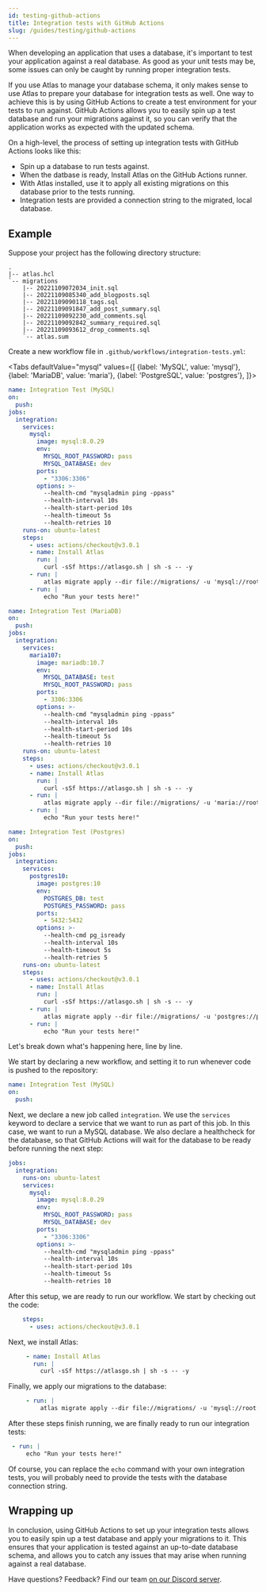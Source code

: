```yaml
---
id: testing-github-actions
title: Integration tests with GitHub Actions
slug: /guides/testing/github-actions
---
```



When developing an application that uses a database, it's important to test your application
against a real database. As good as your unit tests may be, some issues can only be caught
by running proper integration tests.

If you use Atlas to manage your database schema, it only makes sense to use Atlas to
prepare your database for integration tests as well. One way to achieve this is by
using GitHub Actions to create a test environment for your tests to run against. 
GitHub Actions allows you to easily spin up a test database and run your
migrations against it, so you can verify that the application works as expected with the updated schema.

On a high-level, the process of setting up integration tests with GitHub Actions looks like this:

* Spin up a database to run tests against. 
* When the datbase is ready, Install Atlas on the GitHub Actions runner.
* With Atlas installed, use it to apply all existing migrations on this database prior to the tests running.
* Integration tests are provided a connection string to the migrated, local database.

## Example

Suppose your project has the following directory structure:

```
.
|-- atlas.hcl
`-- migrations
    |-- 20221109072034_init.sql
    |-- 20221109085340_add_blogposts.sql
    |-- 20221109090118_tags.sql
    |-- 20221109091847_add_post_summary.sql
    |-- 20221109092230_add_comments.sql
    |-- 20221109092842_summary_required.sql
    |-- 20221109093612_drop_comments.sql
    `-- atlas.sum
```

Create a new workflow file in `.github/workflows/integration-tests.yml`:

<Tabs
defaultValue="mysql"
values={[
    {label: 'MySQL', value: 'mysql'},
    {label: 'MariaDB', value: 'maria'},
    {label: 'PostgreSQL', value: 'postgres'},
]}>
<TabItem value="mysql">

```yaml
name: Integration Test (MySQL)
on:
  push:
jobs:
  integration:
    services:
      mysql:
        image: mysql:8.0.29
        env:
          MYSQL_ROOT_PASSWORD: pass
          MYSQL_DATABASE: dev
        ports:
          - "3306:3306"
        options: >-
          --health-cmd "mysqladmin ping -ppass"
          --health-interval 10s
          --health-start-period 10s
          --health-timeout 5s
          --health-retries 10
    runs-on: ubuntu-latest
    steps:
      - uses: actions/checkout@v3.0.1
      - name: Install Atlas
        run: |
          curl -sSf https://atlasgo.sh | sh -s -- -y
      - run: |
          atlas migrate apply --dir file://migrations/ -u 'mysql://root:pass@localhost:3306/dev'
      - run: |
          echo "Run your tests here!"
```

</TabItem>
<TabItem value="maria">

```yaml
name: Integration Test (MariaDB)
on:
  push:
jobs:
  integration:
    services:
      maria107:
        image: mariadb:10.7
        env:
          MYSQL_DATABASE: test
          MYSQL_ROOT_PASSWORD: pass
        ports:
          - 3306:3306
        options: >-
          --health-cmd "mysqladmin ping -ppass"
          --health-interval 10s
          --health-start-period 10s
          --health-timeout 5s
          --health-retries 10
    runs-on: ubuntu-latest
    steps:
      - uses: actions/checkout@v3.0.1
      - name: Install Atlas
        run: |
          curl -sSf https://atlasgo.sh | sh -s -- -y
      - run: |
          atlas migrate apply --dir file://migrations/ -u 'maria://root:pass@localhost:3306/dev'
      - run: |
          echo "Run your tests here!"
```

</TabItem>
<TabItem value="postgres">

```yaml
name: Integration Test (Postgres)
on:
  push:
jobs:
  integration:
    services:
      postgres10:
        image: postgres:10
        env:
          POSTGRES_DB: test
          POSTGRES_PASSWORD: pass
        ports:
          - 5432:5432
        options: >-
          --health-cmd pg_isready
          --health-interval 10s
          --health-timeout 5s
          --health-retries 5
    runs-on: ubuntu-latest
    steps:
      - uses: actions/checkout@v3.0.1
      - name: Install Atlas
        run: |
          curl -sSf https://atlasgo.sh | sh -s -- -y
      - run: |
          atlas migrate apply --dir file://migrations/ -u 'postgres://postgres:pass@localhost:5432/test?sslmode=disable'
      - run: |
          echo "Run your tests here!"
```

</TabItem>
</Tabs>

Let's break down what's happening here, line by line.

We start by declaring a new workflow, and setting it to run whenever code is pushed to the repository:

```yaml
name: Integration Test (MySQL)
on:
  push:
```

Next, we declare a new job called `integration`. We use the `services` keyword to declare
a service that we want to run as part of this job. In this case, we want to run a MySQL
database. We also declare a healthcheck for the database, so that GitHub Actions will
wait for the database to be ready before running the next step:

```yaml
jobs:
  integration:
    runs-on: ubuntu-latest
    services:
      mysql:
        image: mysql:8.0.29
        env:
          MYSQL_ROOT_PASSWORD: pass
          MYSQL_DATABASE: dev
        ports:
          - "3306:3306"
        options: >-
          --health-cmd "mysqladmin ping -ppass"
          --health-interval 10s
          --health-start-period 10s
          --health-timeout 5s
          --health-retries 10

```

After this setup, we are ready to run our workflow. We start by checking out the code:

```yaml
    steps:
      - uses: actions/checkout@v3.0.1
```

Next, we install Atlas:

```yaml
     - name: Install Atlas
       run: |
         curl -sSf https://atlasgo.sh | sh -s -- -y
```

Finally, we apply our migrations to the database:

```yaml
     - run: |
         atlas migrate apply --dir file://migrations/ -u 'mysql://root:pass@localhost:3306/dev'
```

After these steps finish running, we are finally ready to run our integration tests:

```yaml
 - run: |
     echo "Run your tests here!"
```

Of course, you can replace the `echo` command with your own integration tests, you will probably
need to provide the tests with the database connection string.

## Wrapping up

In conclusion, using GitHub Actions to set up your integration tests allows you to easily spin up a test database and
apply your migrations to it. This ensures that your application is tested against an up-to-date database schema, and
allows you to catch any issues that may arise when running against a real database.

Have questions? Feedback? Find our team [on our Discord server](https://discord.gg/zZ6sWVg6NT).
